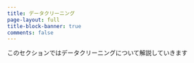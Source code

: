 ```yaml
---
title: データクリーニング
page-layout: full
title-block-banner: true
comments: false
---
```


このセクションではデータクリーニングについて解説していきます